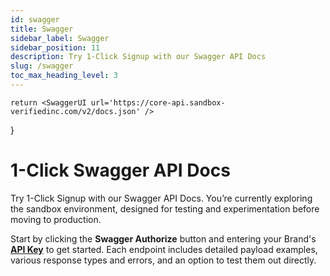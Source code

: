 ```yaml
---
id: swagger
title: Swagger
sidebar_label: Swagger 
sidebar_position: 11
description: Try 1-Click Signup with our Swagger API Docs
slug: /swagger
toc_max_heading_level: 3
---
```



    return <SwaggerUI url='https://core-api.sandbox-verifiedinc.com/v2/docs.json' />
}

# 1-Click Swagger API Docs

Try 1-Click Signup with our Swagger API Docs. You’re currently exploring the sandbox environment, designed for testing and experimentation before moving to production.

Start by clicking the **Swagger Authorize** button and entering your Brand's **[API Key](#authentication)** to get started.
Each endpoint includes detailed payload examples, various response types and errors, and an option to test them out directly.

<DevelopmentWorkAdmonition />

<SwaggerPage />


